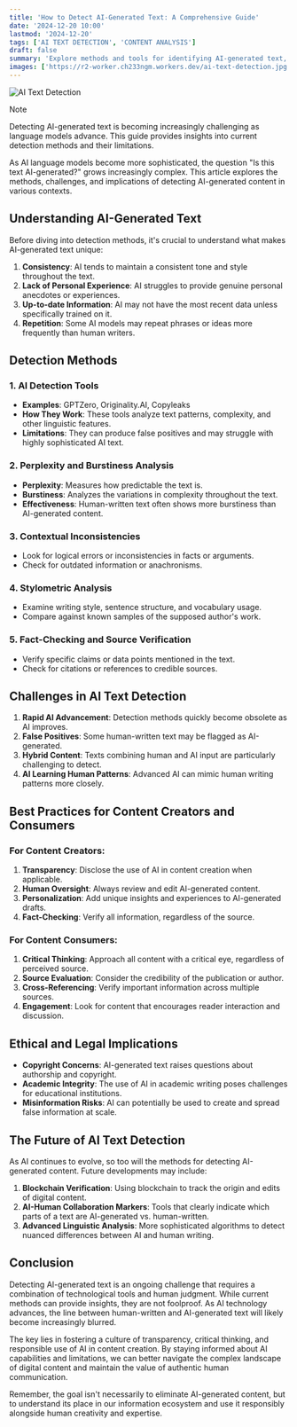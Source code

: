 ```yaml
---
title: 'How to Detect AI-Generated Text: A Comprehensive Guide'
date: '2024-12-20 10:00'
lastmod: '2024-12-20'
tags: ['AI TEXT DETECTION', 'CONTENT ANALYSIS']
draft: false
summary: 'Explore methods and tools for identifying AI-generated text, understand the challenges in detection, and learn best practices for maintaining content authenticity in an era of advanced language models.'
images: ['https://r2-worker.ch233ngm.workers.dev/ai-text-detection.jpg']
---
```


![AI Text Detection](https://r2-worker.ch233ngm.workers.dev/ai-text-question.jpg)

> [!NOTE]
> Detecting AI-generated text is becoming increasingly challenging as language models advance. This guide provides insights into current detection methods and their limitations.

As AI language models become more sophisticated, the question "Is this text AI-generated?" grows increasingly complex. This article explores the methods, challenges, and implications of detecting AI-generated content in various contexts.

## Understanding AI-Generated Text

Before diving into detection methods, it's crucial to understand what makes AI-generated text unique:

1. **Consistency**: AI tends to maintain a consistent tone and style throughout the text.
2. **Lack of Personal Experience**: AI struggles to provide genuine personal anecdotes or experiences.
3. **Up-to-date Information**: AI may not have the most recent data unless specifically trained on it.
4. **Repetition**: Some AI models may repeat phrases or ideas more frequently than human writers.

## Detection Methods

### 1. AI Detection Tools

- **Examples**: GPTZero, Originality.AI, Copyleaks
- **How They Work**: These tools analyze text patterns, complexity, and other linguistic features.
- **Limitations**: They can produce false positives and may struggle with highly sophisticated AI text.

### 2. Perplexity and Burstiness Analysis

- **Perplexity**: Measures how predictable the text is.
- **Burstiness**: Analyzes the variations in complexity throughout the text.
- **Effectiveness**: Human-written text often shows more burstiness than AI-generated content.

### 3. Contextual Inconsistencies

- Look for logical errors or inconsistencies in facts or arguments.
- Check for outdated information or anachronisms.

### 4. Stylometric Analysis

- Examine writing style, sentence structure, and vocabulary usage.
- Compare against known samples of the supposed author's work.

### 5. Fact-Checking and Source Verification

- Verify specific claims or data points mentioned in the text.
- Check for citations or references to credible sources.

## Challenges in AI Text Detection

1. **Rapid AI Advancement**: Detection methods quickly become obsolete as AI improves.
2. **False Positives**: Some human-written text may be flagged as AI-generated.
3. **Hybrid Content**: Texts combining human and AI input are particularly challenging to detect.
4. **AI Learning Human Patterns**: Advanced AI can mimic human writing patterns more closely.

## Best Practices for Content Creators and Consumers

### For Content Creators:

1. **Transparency**: Disclose the use of AI in content creation when applicable.
2. **Human Oversight**: Always review and edit AI-generated content.
3. **Personalization**: Add unique insights and experiences to AI-generated drafts.
4. **Fact-Checking**: Verify all information, regardless of the source.

### For Content Consumers:

1. **Critical Thinking**: Approach all content with a critical eye, regardless of perceived source.
2. **Source Evaluation**: Consider the credibility of the publication or author.
3. **Cross-Referencing**: Verify important information across multiple sources.
4. **Engagement**: Look for content that encourages reader interaction and discussion.

## Ethical and Legal Implications

- **Copyright Concerns**: AI-generated text raises questions about authorship and copyright.
- **Academic Integrity**: The use of AI in academic writing poses challenges for educational institutions.
- **Misinformation Risks**: AI can potentially be used to create and spread false information at scale.

## The Future of AI Text Detection

As AI continues to evolve, so too will the methods for detecting AI-generated content. Future developments may include:

1. **Blockchain Verification**: Using blockchain to track the origin and edits of digital content.
2. **AI-Human Collaboration Markers**: Tools that clearly indicate which parts of a text are AI-generated vs. human-written.
3. **Advanced Linguistic Analysis**: More sophisticated algorithms to detect nuanced differences between AI and human writing.

## Conclusion

Detecting AI-generated text is an ongoing challenge that requires a combination of technological tools and human judgment. While current methods can provide insights, they are not foolproof. As AI technology advances, the line between human-written and AI-generated text will likely become increasingly blurred.

The key lies in fostering a culture of transparency, critical thinking, and responsible use of AI in content creation. By staying informed about AI capabilities and limitations, we can better navigate the complex landscape of digital content and maintain the value of authentic human communication.

Remember, the goal isn't necessarily to eliminate AI-generated content, but to understand its place in our information ecosystem and use it responsibly alongside human creativity and expertise.
